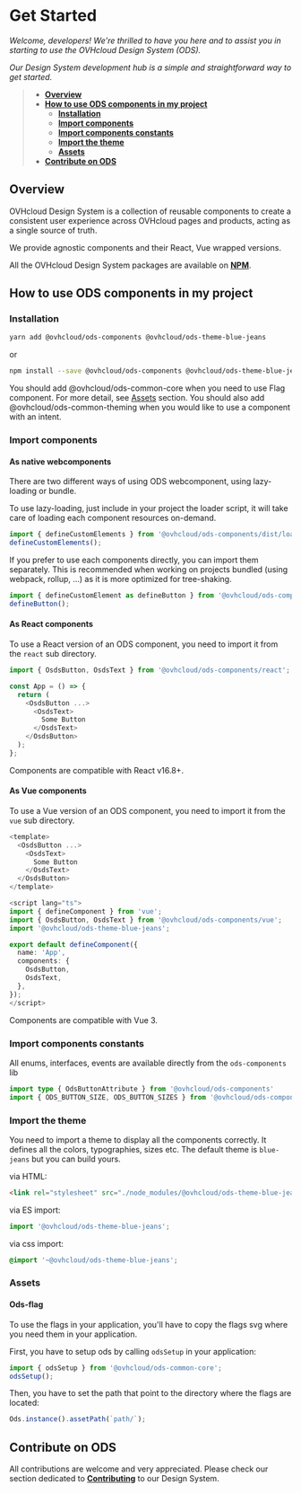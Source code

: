 
<Meta title="OVHcloud Design System/Get Started" />

# Get Started

*Welcome, developers! We're thrilled to have you here and to assist you in starting to use the OVHcloud Design System (ODS).*

*Our Design System development hub is a simple and straightforward way to get started.*

> * **[Overview](#overview)**
> * **[How to use ODS components in my project](#how-to-use-ods-components-in-my-project)**
>   * **[Installation](#installation)**
>   * **[Import components](#import-components)**
>   * **[Import components constants](#import-components-constants)**
>   * **[Import the theme](#import-the-theme)**
>   * **[Assets](#assets)**
> * **[Contribute on ODS](#contribute-on-ods)**

## Overview

OVHcloud Design System is a collection of reusable components to create a consistent user experience across OVHcloud pages and products, acting as a single source of truth.

We provide agnostic components and their React, Vue wrapped versions.

All the OVHcloud Design System packages are available on [**NPM**](https://www.npmjs.com/).

## How to use ODS components in my project

### Installation

```sh
yarn add @ovhcloud/ods-components @ovhcloud/ods-theme-blue-jeans
```

or

```sh
npm install --save @ovhcloud/ods-components @ovhcloud/ods-theme-blue-jeans
```

You should add @ovhcloud/ods-common-core when you need to use Flag component. For more detail, see [Assets](#assets) section.
You should also add @ovhcloud/ods-common-theming when you would like to use a component with an intent.

### Import components

#### As native webcomponents

There are two different ways of using ODS webcomponent, using lazy-loading or bundle.

To use lazy-loading, just include in your project the loader script, it will take care of loading each component resources on-demand.

```typescript
import { defineCustomElements } from '@ovhcloud/ods-components/dist/loader';
defineCustomElements();
```

If you prefer to use each components directly, you can import them separately.
This is recommended when working on projects bundled (using webpack, rollup, ...) as it is more optimized for tree-shaking.

```typescript
import { defineCustomElement as defineButton } from '@ovhcloud/ods-components/dist/components/osds-button';
defineButton();
```

#### As React components

To use a React version of an ODS component, you need to import it from the `react` sub directory.

```typescript
import { OsdsButton, OsdsText } from '@ovhcloud/ods-components/react';

const App = () => {
  return (
    <OsdsButton ...>
      <OsdsText>
        Some Button
      </OsdsText>
    </OsdsButton>
  );
};
```

Components are compatible with React v16.8+.

#### As Vue components

To use a Vue version of an ODS component, you need to import it from the `vue` sub directory.

```typescript
<template>
  <OsdsButton ...>
    <OsdsText>
      Some Button
    </OsdsText>
  </OsdsButton>
</template>

<script lang="ts">
import { defineComponent } from 'vue';
import { OsdsButton, OsdsText } from '@ovhcloud/ods-components/vue';
import '@ovhcloud/ods-theme-blue-jeans';

export default defineComponent({
  name: 'App',
  components: {
    OsdsButton,
    OsdsText,
  },
});
</script>
```

Components are compatible with Vue 3.

### Import components constants

All enums, interfaces, events are available directly from the `ods-components` lib

```typescript
import type { OdsButtonAttribute } from '@ovhcloud/ods-components'
import { ODS_BUTTON_SIZE, ODS_BUTTON_SIZES } from '@ovhcloud/ods-components';
```

### Import the theme

You need to import a theme to display all the components correctly.
It defines all the colors, typographies, sizes etc.
The default theme is `blue-jeans` but you can build yours.

via HTML:

```html
<link rel="stylesheet" src="./node_modules/@ovhcloud/ods-theme-blue-jeans" />
```

via ES import:

```javascript
import '@ovhcloud/ods-theme-blue-jeans';
```

via css import:

```css
@import '~@ovhcloud/ods-theme-blue-jeans';
```

### Assets

#### Ods-flag

To use the flags in your application, you'll have to copy the flags svg where you need them in your application.

First, you have to setup ods by calling `odsSetup` in your application:

```typescript
import { odsSetup } from '@ovhcloud/ods-common-core';
odsSetup();
```

Then, you have to set the path that point to the directory where the flags are located:

```typescript
Ods.instance().assetPath(`path/`);
```

## Contribute on ODS

All contributions are welcome and very appreciated. Please check our section dedicated to [**Contributing**](?path=/story/contributing-get-started--page) to our Design System.
